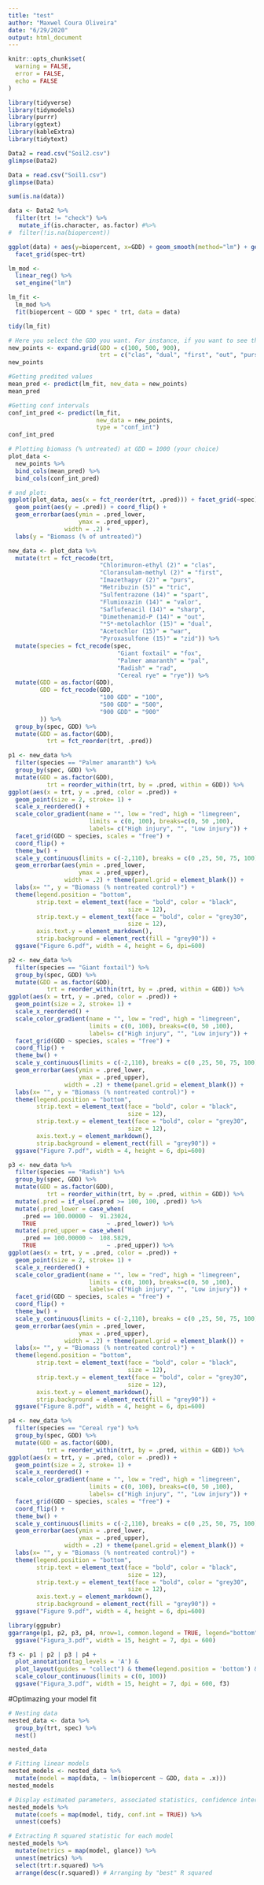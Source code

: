 ```yaml
---
title: "test"
author: "Maxwel Coura Oliveira"
date: "6/29/2020"
output: html_document
---
```


```r
knitr::opts_chunk$set(
  warning = FALSE,
  error = FALSE,
  echo = FALSE
)
```


```r
library(tidyverse)
library(tidymodels)
library(purrr)
library(ggtext)
library(kableExtra)
library(tidytext)
```

```r
Data2 = read.csv("Soil2.csv")
glimpse(Data2)
```


```r
Data = read.csv("Soil1.csv")
glimpse(Data)
```

```r
sum(is.na(data))
```



```r
data <- Data2 %>% 
  filter(trt != "check") %>% 
   mutate_if(is.character, as.factor) #%>% 
#  filter(!is.na(biopercent))
```

```r
ggplot(data) + aes(y=biopercent, x=GDD) + geom_smooth(method="lm") + geom_point(alpha=0.1) +
  facet_grid(spec~trt) 
```

```r
lm_mod <- 
  linear_reg() %>% 
  set_engine("lm")
```


```r
lm_fit <- 
  lm_mod %>% 
  fit(biopercent ~ GDD * spec * trt, data = data)

tidy(lm_fit)
```


```r
# Here you select the GDD you want. For instance, if you want to see the residual at the end season, you add GDD>1000
new_points <- expand.grid(GDD = c(100, 500, 900), 
                          trt = c("clas", "dual", "first", "out", "purs", "sharp", "spart", "tric", "valor", "war", "zid"), spec= c("fox", "pal", "rad", "rye"))
new_points
```

```r
#Getting predited values
mean_pred <- predict(lm_fit, new_data = new_points)
mean_pred
```

```r
#Getting conf intervals
conf_int_pred <- predict(lm_fit, 
                         new_data = new_points, 
                         type = "conf_int")
conf_int_pred
```




```r
# Plotting biomass (% untreated) at GDD = 1000 (your choice)
plot_data <- 
  new_points %>% 
  bind_cols(mean_pred) %>% 
  bind_cols(conf_int_pred)

# and plot:
ggplot(plot_data, aes(x = fct_reorder(trt, .pred))) + facet_grid(~spec) +
  geom_point(aes(y = .pred)) + coord_flip() +
  geom_errorbar(aes(ymin = .pred_lower, 
                    ymax = .pred_upper),
                width = .2) + 
  labs(y = "Biomass (% of untreated)")
```

```r
new_data <- plot_data %>% 
  mutate(trt = fct_recode(trt,
                          "Chlorimuron-ethyl (2)" = "clas", 
                          "Cloransulam-methyl (2)" = "first", 
                          "Imazethapyr (2)" = "purs", 
                          "Metribuzin (5)" = "tric", 
                          "Sulfentrazone (14)" = "spart",  
                          "Flumioxazin (14)" = "valor", 
                          "Saflufenacil (14)" = "sharp", 
                          "Dimethenamid-P (14)" = "out", 
                          "*S*-metolachlor (15)" = "dual", 
                          "Acetochlor (15)" = "war", 
                          "Pyroxasulfone (15)" = "zid")) %>% 
  mutate(species = fct_recode(spec,
                               "Giant foxtail" = "fox",
                               "Palmer amaranth" = "pal",
                               "Radish" = "rad",
                               "Cereal rye" = "rye")) %>% 
  mutate(GDD = as.factor(GDD), 
         GDD = fct_recode(GDD,
                          "100 GDD" = "100",
                          "500 GDD" = "500",
                          "900 GDD" = "900"
         )) %>% 
  group_by(spec, GDD) %>% 
  mutate(GDD = as.factor(GDD),
           trt = fct_reorder(trt, .pred))
```


```r
p1 <- new_data %>% 
  filter(species == "Palmer amaranth") %>% 
  group_by(spec, GDD) %>% 
  mutate(GDD = as.factor(GDD),
           trt = reorder_within(trt, by = .pred, within = GDD)) %>% 
ggplot(aes(x = trt, y = .pred, color = .pred)) + 
  geom_point(size = 2, stroke= 1) + 
  scale_x_reordered() +
  scale_color_gradient(name = "", low = "red", high = "limegreen",
                       limits = c(0, 100), breaks=c(0, 50 ,100),
                       labels= c("High injury", "", "Low injury")) +
  facet_grid(GDD ~ species, scales = "free") + 
  coord_flip() + 
  theme_bw() +
  scale_y_continuous(limits = c(-2,110), breaks = c(0 ,25, 50, 75, 100)) +
  geom_errorbar(aes(ymin = .pred_lower, 
                    ymax = .pred_upper),
                width = .2) + theme(panel.grid = element_blank()) +
  labs(x= "", y = "Biomass (% nontreated control)") + 
  theme(legend.position = "bottom",
        strip.text = element_text(face = "bold", color = "black",
                                  size = 12),
        strip.text.y = element_text(face = "bold", color = "grey30",
                                  size = 12),
        axis.text.y = element_markdown(),
        strip.background = element_rect(fill = "grey90")) +
  ggsave("Figure 6.pdf", width = 4, height = 6, dpi=600)
```


```r
p2 <- new_data %>% 
  filter(species == "Giant foxtail") %>% 
  group_by(spec, GDD) %>% 
  mutate(GDD = as.factor(GDD),
           trt = reorder_within(trt, by = .pred, within = GDD)) %>% 
ggplot(aes(x = trt, y = .pred, color = .pred)) + 
  geom_point(size = 2, stroke= 1) + 
  scale_x_reordered() +
  scale_color_gradient(name = "", low = "red", high = "limegreen",
                       limits = c(0, 100), breaks=c(0, 50 ,100),
                       labels= c("High injury", "", "Low injury")) +
  facet_grid(GDD ~ species, scales = "free") + 
  coord_flip() + 
  theme_bw() +
  scale_y_continuous(limits = c(-2,110), breaks = c(0 ,25, 50, 75, 100)) +
  geom_errorbar(aes(ymin = .pred_lower, 
                    ymax = .pred_upper),
                width = .2) + theme(panel.grid = element_blank()) +
  labs(x= "", y = "Biomass (% nontreated control)") + 
  theme(legend.position = "bottom",
        strip.text = element_text(face = "bold", color = "black",
                                  size = 12),
        strip.text.y = element_text(face = "bold", color = "grey30",
                                  size = 12),
        axis.text.y = element_markdown(),
        strip.background = element_rect(fill = "grey90")) +
  ggsave("Figure 7.pdf", width = 4, height = 6, dpi=600)
```






```r
p3 <- new_data %>% 
  filter(species == "Radish") %>% 
  group_by(spec, GDD) %>% 
  mutate(GDD = as.factor(GDD),
           trt = reorder_within(trt, by = .pred, within = GDD)) %>% 
  mutate(.pred = if_else(.pred >= 100, 100, .pred)) %>% 
  mutate(.pred_lower = case_when(
    .pred == 100.00000 ~  91.23024,
    TRUE                    ~ .pred_lower)) %>% 
  mutate(.pred_upper = case_when(
    .pred == 100.00000 ~  108.5829,
    TRUE                    ~ .pred_upper)) %>% 
ggplot(aes(x = trt, y = .pred, color = .pred)) + 
  geom_point(size = 2, stroke= 1) +  
  scale_x_reordered() +
  scale_color_gradient(name = "", low = "red", high = "limegreen",
                       limits = c(0, 100), breaks=c(0, 50 ,100),
                       labels= c("High injury", "", "Low injury")) +
  facet_grid(GDD ~ species, scales = "free") + 
  coord_flip() + 
  theme_bw() +
  scale_y_continuous(limits = c(-2,110), breaks = c(0 ,25, 50, 75, 100)) +
  geom_errorbar(aes(ymin = .pred_lower, 
                    ymax = .pred_upper),
                width = .2) + theme(panel.grid = element_blank()) +
  labs(x= "", y = "Biomass (% nontreated control)") + 
  theme(legend.position = "bottom",
        strip.text = element_text(face = "bold", color = "black",
                                  size = 12),
        strip.text.y = element_text(face = "bold", color = "grey30",
                                  size = 12),
        axis.text.y = element_markdown(),
        strip.background = element_rect(fill = "grey90")) +
  ggsave("Figure 8.pdf", width = 4, height = 6, dpi=600)
```

```r
p4 <- new_data %>% 
  filter(species == "Cereal rye") %>% 
  group_by(spec, GDD) %>% 
  mutate(GDD = as.factor(GDD),
           trt = reorder_within(trt, by = .pred, within = GDD)) %>% 
ggplot(aes(x = trt, y = .pred, color = .pred)) + 
  geom_point(size = 2, stroke= 1) + 
  scale_x_reordered() +
  scale_color_gradient(name = "", low = "red", high = "limegreen",
                       limits = c(0, 100), breaks=c(0, 50 ,100),
                       labels= c("High injury", "", "Low injury")) +
  facet_grid(GDD ~ species, scales = "free") + 
  coord_flip() + 
  theme_bw() +
  scale_y_continuous(limits = c(-2,110), breaks = c(0 ,25, 50, 75, 100)) +
  geom_errorbar(aes(ymin = .pred_lower, 
                    ymax = .pred_upper),
                width = .2) + theme(panel.grid = element_blank()) +
  labs(x= "", y = "Biomass (% nontreated control)") + 
  theme(legend.position = "bottom", 
        strip.text = element_text(face = "bold", color = "black",
                                  size = 12),
        strip.text.y = element_text(face = "bold", color = "grey30",
                                  size = 12),
        axis.text.y = element_markdown(),
        strip.background = element_rect(fill = "grey90")) +
  ggsave("Figure 9.pdf", width = 4, height = 6, dpi=600)
```


```r
library(ggpubr)
ggarrange(p1, p2, p3, p4, nrow=1, common.legend = TRUE, legend="bottom") +
  ggsave("Figura_3.pdf", width = 15, height = 7, dpi = 600)
```



```r
f3 <- p1 | p2 | p3 | p4 +
  plot_annotation(tag_levels = 'A') &
  plot_layout(guides = "collect") & theme(legend.position = 'bottom') & 
  scale_colour_continuous(limits = c(0, 100))
  ggsave("Figura_3.pdf", width = 15, height = 7, dpi = 600, f3)
```











#Optimazing your model fit

```r
# Nesting data
nested_data <- data %>% 
  group_by(trt, spec) %>% 
  nest()

nested_data
```

```r
# Fitting linear models
nested_models <- nested_data %>% 
  mutate(model = map(data, ~ lm(biopercent ~ GDD, data = .x))) 
nested_models
```

```r
# Display estimated parameters, associated statistics, confidence intervals
nested_models %>% 
  mutate(coefs = map(model, tidy, conf.int = TRUE)) %>% 
  unnest(coefs)
```

```r
# Extracting R squared statistic for each model
nested_models %>% 
  mutate(metrics = map(model, glance)) %>% 
  unnest(metrics) %>% 
  select(trt:r.squared) %>% 
  arrange(desc(r.squared)) # Arranging by "best" R squared
```




